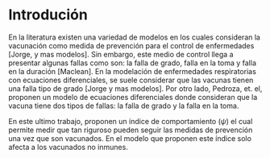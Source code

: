 # Introdución

En la literatura existen una variedad de modelos en los cuales consideran la vacunación como medida de prevención para el control de enfermedades \[Jorge, y mas modelos\]. Sin embargo, este medio de control llega a presentar algunas fallas como son: la falla de grado, falla en la toma y falla en la duración \[Maclean\]. En la modelación de enfermedades respiratorias con ecuaciones diferenciales, se suele considerar que las vacunas tienen una falla tipo de grado \[Jorge y mas modelos\]. Por otro lado, Pedroza, et. el, proponen un modelo de ecuaciones diferenciales donde consideran que la vacuna tiene dos tipos de fallas: la falla de grado y la falla en la toma.

En este ultimo trabajo, proponen un índice de comportamiento ($\psi$) el cual permite medir que tan riguroso pueden seguir las medidas de prevención una vez que son vacunados. En el modelo que proponen este índice solo afecta a los vacunados no inmunes.
